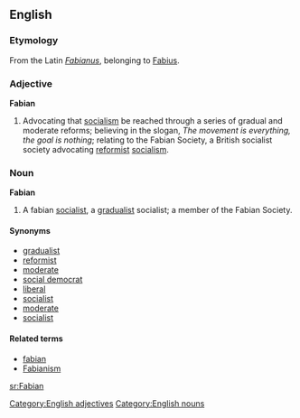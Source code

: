 ==English==

===Etymology===
From the Latin ''[[Fabianus]]'', belonging to [[Fabius]].

===Adjective===
'''Fabian'''

# Advocating that [[socialism]] be reached through a series of gradual and moderate reforms; believing in the slogan, ''The movement is everything, the goal is nothing''; relating to the Fabian Society, a British socialist society advocating [[reformist]] [[socialism]].

===Noun===
'''Fabian'''

# A fabian [[socialist]], a [[gradualist]] socialist; a member of the Fabian Society.

====Synonyms====
*[[gradualist]]
*[[reformist]]
*[[moderate]]
*[[social democrat]]
*[[liberal]]
*[[socialist]]
*[[moderate]]
*[[socialist]]

====Related terms====
*[[fabian]]
*[[Fabianism]]

[[Category:English adjectives]]
[[Category:English nouns]]

[[sr:Fabian]]